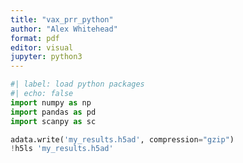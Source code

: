 ```yaml
---
title: "vax_prr_python"
author: "Alex Whitehead"
format: pdf
editor: visual
jupyter: python3
---
```


```python
#| label: load python packages
#| echo: false
import numpy as np
import pandas as pd
import scanpy as sc
```

```python
adata.write('my_results.h5ad', compression="gzip")
!h5ls 'my_results.h5ad'
```
